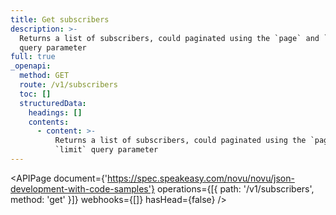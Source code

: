 ```yaml
---
title: Get subscribers
description: >-
  Returns a list of subscribers, could paginated using the `page` and `limit`
  query parameter
full: true
_openapi:
  method: GET
  route: /v1/subscribers
  toc: []
  structuredData:
    headings: []
    contents:
      - content: >-
          Returns a list of subscribers, could paginated using the `page` and
          `limit` query parameter
---
```


<APIPage
  document={'https://spec.speakeasy.com/novu/novu/json-development-with-code-samples'}
  operations={[{ path: '/v1/subscribers', method: 'get' }]}
  webhooks={[]}
  hasHead={false}
/>
